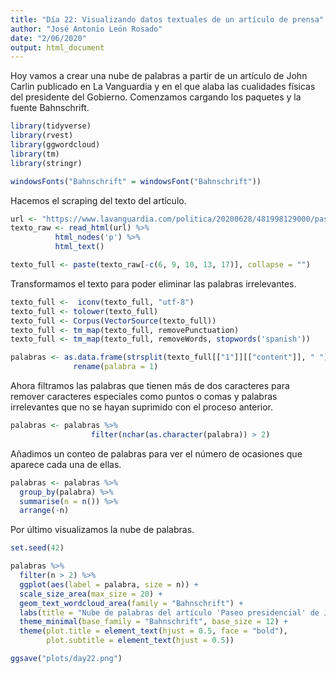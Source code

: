 ```yaml
---
title: "Día 22: Visualizando datos textuales de un artículo de prensa"
author: "José Antonio León Rosado"
date: "2/06/2020"
output: html_document
---
```


Hoy vamos a crear una nube de palabras a partir de un artículo de John Carlin publicado en La Vanguardia y en el que alaba las cualidades físicas del presidente del Gobierno. Comenzamos cargando los paquetes y la fuente Bahnschrift.

```r
library(tidyverse)
library(rvest)
library(ggwordcloud)
library(tm)
library(stringr)

windowsFonts("Bahnschrift" = windowsFont("Bahnschrift"))
```

Hacemos el scraping del texto del artículo.

```r
url <- "https://www.lavanguardia.com/politica/20200628/481998129000/paseo-presidencial.html"
texto_raw <- read_html(url) %>% 
          html_nodes('p') %>% 
          html_text()

texto_full <- paste(texto_raw[-c(6, 9, 10, 13, 17)], collapse = "")
```

Transformamos el texto para poder eliminar las palabras irrelevantes.

```r
texto_full <-  iconv(texto_full, "utf-8")
texto_full <- tolower(texto_full)
texto_full <- Corpus(VectorSource(texto_full))
texto_full <- tm_map(texto_full, removePunctuation)
texto_full <- tm_map(texto_full, removeWords, stopwords('spanish'))

palabras <- as.data.frame(strsplit(texto_full[["1"]][["content"]], " ")) %>% 
              rename(palabra = 1)
```

Ahora filtramos las palabras que tienen más de dos caracteres para remover caracteres especiales como puntos o comas y palabras irrelevantes que no se hayan suprimido con el proceso anterior.

```r
palabras <- palabras %>% 
                  filter(nchar(as.character(palabra)) > 2)
```

Añadimos un conteo de palabras para ver el número de ocasiones que aparece cada una de ellas.

```r
palabras <- palabras %>% 
  group_by(palabra) %>% 
  summarise(n = n()) %>% 
  arrange(-n)
```

Por último visualizamos la nube de palabras.

```r
set.seed(42)

palabras %>% 
  filter(n > 2) %>% 
  ggplot(aes(label = palabra, size = n)) +
  scale_size_area(max_size = 20) +
  geom_text_wordcloud_area(family = "Bahnschrift") +
  labs(title = "Nube de palabras del artículo 'Paseo presidencial' de John Carlin", subtitle = "La Vanguardia, 28/06/2020", caption = "@jantleon") +
  theme_minimal(base_family = "Bahnschrift", base_size = 12) +
  theme(plot.title = element_text(hjust = 0.5, face = "bold"),
        plot.subtitle = element_text(hjust = 0.5))

ggsave("plots/day22.png")
```
